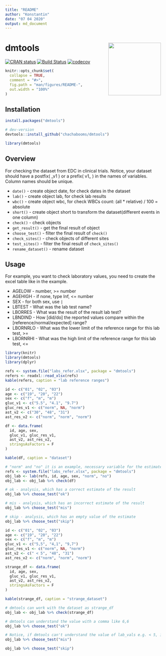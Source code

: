 ```yaml
---
title: "README"
author: "Konstantin"
date: "07 04 2020"
output: md_document
---
```

# dmtools  <img src='man/figures/logo.png' align="right" height="170" />
[![CRAN status](https://www.r-pkg.org/badges/version/dmtools)](https://CRAN.R-project.org/package=dmtools)
[![Build Status](https://travis-ci.com/chachabooms/dmtools.svg?token=pmH5ZxVz4xaZTjx5TDKs&branch=master)](https://travis-ci.com/chachabooms/dmtools) [![codecov](https://codecov.io/gh/chachabooms/dmtools/branch/master/graph/badge.svg?token=AEKUFWUUXZ)](https://codecov.io/gh/chachabooms/dmtools)

```r
knitr::opts_chunk$set(
  collapse = TRUE,
  comment = "#>",
  fig.path = "man/figures/README-",
  out.width = "100%"
)
```

## Installation
```r
install.packages("dmtools")

# dev-version
devtools::install_github("chachabooms/dmtools")

library(dmtools)
```

## Overview
For checking the dataset from EDC in clinical trials. 
Notice, your dataset should have a postfix( \_v1 ) or a prefix( v1\_ ) in the names of variables. Column names should be unique.

* `date()` - create object date, for check dates in the dataset
* `lab()` - create object lab, for check lab results
* `wbc()` - create object wbc, for check WBCs count: (all * relative) / 100 = absolute
* `short()` - create object short to transform the dataset(different events in one column)
* `check()` - check objects
* `get_result()` - get the final result of object
* `choose_test()` - filter the final result of `check()`
* `check_sites()` - check objects of different sites
* `test_sites()` - filter the final result of `check_sites()`
* `rename_dataset()` - rename dataset

## Usage

For example, you want to check laboratory values, you need to create the excel table like in the example.  

* AGELOW - number, >= number
* AGEHIGH - if none, type Inf, <= number  
* SEX - for both sex, use `|`
* LBTEST - What was the lab test name?
* LBORRES - What was the result of the result lab test?
* LBNDIND - How [did/do] the reported values compare within the [reference/normal/expected] range?
* LBORNRLO - What was the lower limit of the reference range for this lab test, >= 
* LBORNRHI - What was the high limit of the reference range for this lab test, <=

```r
library(knitr)
library(dmtools)
library(dplyr)

refs <- system.file("labs_refer.xlsx", package = "dmtools")
refers <- readxl::read_xlsx(refs)
kable(refers, caption = "lab reference ranges")
```


```r

id <- c("01", "02", "03")
age <- c("19", "20", "22")
sex <- c("f", "m", "m")
gluc_v1 <- c("5.5", "4.1", "9.7")
gluc_res_v1 <- c("norm", NA, "norm")
ast_v2 <- c("30", "48", "31")
ast_res_v2 <- c("norm", "norm", "norm")

df <- data.frame(
  id, age, sex,
  gluc_v1, gluc_res_v1,
  ast_v2, ast_res_v2,
  stringsAsFactors = F
)

kable(df, caption = "dataset")
```


```r
# "norm" and "no" it is an example, necessary variable for the estimate, get from the dataset
refs <- system.file("labs_refer.xlsx", package = "dmtools")
obj_lab <- lab(refs, id, age, sex, "norm", "no")
obj_lab <- obj_lab %>% check(df)

# ok - analysis, which has a correct estimate of the result
obj_lab %>% choose_test("ok")

# mis - analysis, which has an incorrect estimate of the result
obj_lab %>% choose_test("mis")

# skip - analysis, which has an empty value of the estimate
obj_lab %>% choose_test("skip")
```

```r

id <- c("01", "02", "03")
age <- c("19", "20", "22")
sex <- c("f", "m", "m")
gluc_v1 <- c("5,5", "4,1", "9,7")
gluc_res_v1 <- c("norm", NA, "norm")
ast_v2 <- c(" < 5", "48", "31")
ast_res_v2 <- c("norm", "norm", "norm")

strange_df <- data.frame(
  id, age, sex,
  gluc_v1, gluc_res_v1,
  ast_v2, ast_res_v2,
  stringsAsFactors = F
)

kable(strange_df, caption = "strange_dataset")
```

```r
# dmtools can work with the dataset as strange_df
obj_lab <- obj_lab %>% check(strange_df)

# dmtools can understand the value with a comma like 6,6 
obj_lab %>% choose_test("ok")

# Notice, if dmtools can't understand the value of lab_vals e.g. < 5, it puts Inf in the vals_to_dbl
obj_lab %>% choose_test("mis")

obj_lab %>% choose_test("skip")
```
